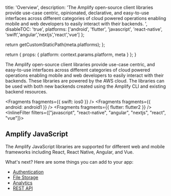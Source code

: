 
  title: 'Overview',
  description:
    'The Amplify open-source client libraries provide use-case centric, opinionated, declarative, and easy-to-use interfaces across different categories of cloud powered operations enabling mobile and web developers to easily interact with their backends. ',
  disableTOC: 'true',
  platforms: ['android', 'flutter', 'javascript', 'react-native', 'swift','angular','nextjs','react','vue'] 
};

  return getCustomStaticPath(meta.platforms);
};

  return {
    props: {
      platform: context.params.platform,
      meta
    }
  };
}


The Amplify open-source client libraries provide use-case centric, and easy-to-use interfaces across different categories of cloud powered operations enabling mobile and web developers to easily interact with their backends. These libraries are powered by the AWS cloud. The libraries can be used with both new backends created using the Amplify CLI and existing backend resources.


<Fragments fragments={{ swift: ios0 }} />
<Fragments fragments={{ android: android1 }} />
<Fragments fragments={{ flutter: flutter2 }} />
<InlineFilter filters={["javascript",  "react-native", "angular", "nextjs", "react", "vue"]}>

## Amplify JavaScript

The Amplify JavaScript libraries are supported for different web and mobile frameworks including React, React Native, Angular, and Vue.

What's next? Here are some things you can add to your app:

- [Authentication](/[platform]/build-a-backend/auth/set-up-auth/)
- [File Storage](/[platform]/build-a-backend/storage/set-up-storage/)
- [Analytics](/[platform]/build-a-backend/more-features/analytics/set-up-analytics/)
- [REST API](/[platform]/build-a-backend/restapi/set-up-rest-api/)

</InlineFilter>
